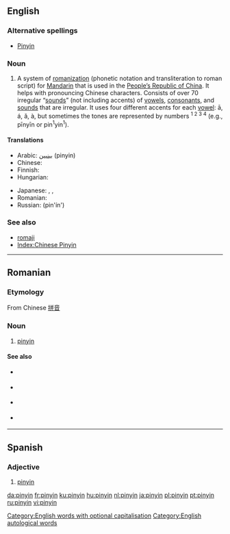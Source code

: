 {{also|Pinyin}}
==English==

===Alternative spellings===
* [[Pinyin]] <!--Collins only gives upper, M-W only gives lower, Encarta gives both but puts upper first-->

===Noun===
{{wikipedia}}
{{en-noun|-}}

# A system of [[romanization]] (phonetic notation and transliteration to roman script) for [[Mandarin]] that is used in the [[People's Republic of China|People’s Republic of China]]. It helps with pronouncing Chinese characters. Consists of over 70 irregular “[[sounds]]” (not including accents) of [[vowel|vowels]], [[consonant]]s, and [[sounds]] that are irregular. It uses four different accents for each [[vowel]]: ā, á, ǎ, à, but sometimes the tones are represented by numbers <sup>1 2 3 4</sup> (e.g., pīnyīn or pin<sup>1</sup>yin<sup>1</sup>).

====Translations====
{{trans-top|romanization of Mandarin Chinese}}
* Arabic: [[بينيين]] (pinyin)
* Chinese: {{t-|cmn|拼音|tr=pīnyīn|sc=Hani|xs=Mandarin}}
* Finnish: {{t-|fi|pinyin}}
* Hungarian: {{t-|hu|pinjin}}
{{trans-mid}}
* Japanese: {{t+|ja|ピンイン|tr=pin’in|sc=Jpan}}, {{t-|ja|拼音|tr=pin’in|sc=Jpan}}, {{t|ja|ピン音|tr=pin’in|sc=Jpan}}
* Romanian: {{t-|ro|pinyin|n}}
* Russian: {{t+|ru|пиньинь|m|sc=Cyrl}} (pin'ín')
{{trans-bottom}}

===See also===
* [[romaji]]
* [[Index:Chinese Pinyin]]

[[Category:English words with optional capitalisation]]
[[Category:English autological words]]

----

==Romanian==

===Etymology===
From Chinese [[拼音]]

===Noun===
{{ro-noun-old|gend=n}}

# [[#English|pinyin]]

====See also====
{{top2}}
* {{l|ro|plat}} {{i|1st tone}}
* {{l|ro|crescând}} {{i|2nd tone}}
{{mid2}}
* {{l|ro|scăzând-crescând}} {{i|3rd tone}}
* {{l|ro|scăzând}} {{i| 4th tone}}
{{bottom2}}

----

==Spanish==

===Adjective===
{{es-adj|pl=pinyines}}

# [[#English|pinyin]]

[[da:pinyin]]
[[fr:pinyin]]
[[ku:pinyin]]
[[hu:pinyin]]
[[nl:pinyin]]
[[ja:pinyin]]
[[pl:pinyin]]
[[pt:pinyin]]
[[ru:pinyin]]
[[vi:pinyin]]